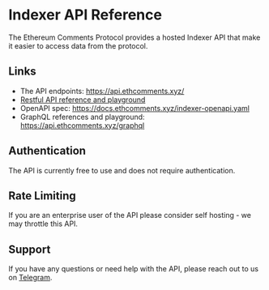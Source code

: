 # Indexer API Reference

The Ethereum Comments Protocol provides a hosted Indexer API that make it easier to access data from the protocol.

## Links

- The API endpoints: https://api.ethcomments.xyz/
- [Restful API reference and playground](/indexer-reference/restful)
- OpenAPI spec: https://docs.ethcomments.xyz/indexer-openapi.yaml
- GraphQL references and playground: https://api.ethcomments.xyz/graphql

## Authentication

The API is currently free to use and does not require authentication.

## Rate Limiting

If you are an enterprise user of the API please consider self hosting - we may throttle this API.

## Support

If you have any questions or need help with the API, please reach out to us on [Telegram](https://t.me/davidfurlong).

